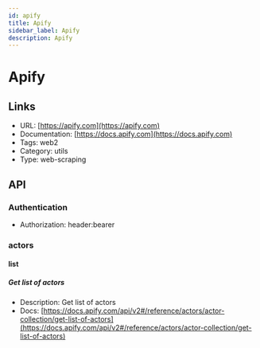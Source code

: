```yaml
---
id: apify
title: Apify
sidebar_label: Apify
description: Apify
---
```


# Apify

## Links

* URL: [https://apify.com](https://apify.com)
* Documentation: [https://docs.apify.com](https://docs.apify.com)
* Tags: web2
* Category: utils
* Type: web-scraping

## API

### Authentication

* Authorization: header:bearer

### actors

#### list

##### Get list of actors

* Description: Get list of actors
* Docs: [https://docs.apify.com/api/v2#/reference/actors/actor-collection/get-list-of-actors](https://docs.apify.com/api/v2#/reference/actors/actor-collection/get-list-of-actors)
